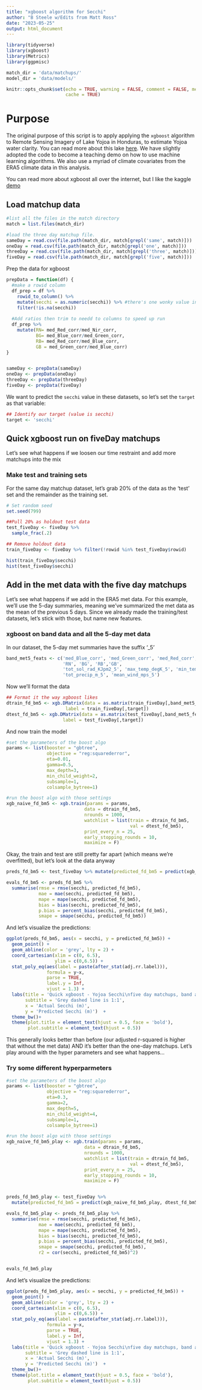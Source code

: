 ```yaml
---
title: "xgboost algorithm for Secchi"
author: "B Steele w/Edits from Matt Ross"
date: "2023-05-25"
output: html_document
---
```


```r
library(tidyverse)
library(xgboost)
library(Metrics)
library(ggpmisc)

match_dir = 'data/matchups/'
model_dir = 'data/models/'

knitr::opts_chunk$set(echo = TRUE, warning = FALSE, comment = FALSE, message = FALSE,
                      cache = TRUE)

```

# Purpose

The original purpose of this script is to apply applying the `xgboost` algorithm 
to Remote Sensing Imagery of Lake Yojoa in Honduras, to estimate Yojoa water clarity. 
You can read more about this lake [here](https://www.sciencedirect.com/science/article/pii/S0048969722015479). We
have slightly adopted the code to become a teaching demo on how to use machine learning
algorithms. We also use a myriad of climate covariates 
from the ERA5 climate data in this analysis.

You can read more about xgboost all over the internet, but I like the 
kaggle [demo](https://www.kaggle.com/code/rtatman/machine-learning-with-xgboost-in-r/notebook)

## Load matchup data

```r
#list all the files in the match directory
match = list.files(match_dir)

#load the three day matchup file. 
sameDay = read.csv(file.path(match_dir, match[grepl('same', match)]))
oneDay = read.csv(file.path(match_dir, match[grepl('one', match)]))
threeDay = read.csv(file.path(match_dir, match[grepl('three', match)]))
fiveDay = read.csv(file.path(match_dir, match[grepl('five', match)]))


```

Prep the data for xgboost

```r
prepData = function(df) {
  #make a rowid column
  df_prep = df %>% 
    rowid_to_column() %>% 
    mutate(secchi = as.numeric(secchi)) %>% #there's one wonky value in here with two decimal points... dropping from this analysis
    filter(!is.na(secchi))
  
  #Add ratios then trim to needd to columns to speed up run
  df_prep %>% 
    mutate(RN= med_Red_corr/med_Nir_corr,
           BG= med_Blue_corr/med_Green_corr,
           RB= med_Red_corr/med_Blue_corr,
           GB = med_Green_corr/med_Blue_corr)
}


sameDay <- prepData(sameDay)
oneDay <- prepData(oneDay)
threeDay <- prepData(threeDay)
fiveDay <- prepData(fiveDay)
```

We want to predict the `secchi` value in these datasets, so let's set the `target` as that variable:

```r
## Identify our target (value is secchi)
target <- 'secchi'
```



## Quick xgboost run on fiveDay matchups

Let's see what happens if we loosen our time restraint and add more matchups into the mix

### Make test and training sets

For the same day matchup dataset, let's grab 20% of the data as the 'test' set and the remainder as the training set.

```r
# Set random seed
set.seed(799)

##Pull 20% as holdout test data
test_fiveDay <- fiveDay %>%
  sample_frac(.2) 

## Remove holdout data
train_fiveDay <- fiveDay %>% filter(!rowid %in% test_fiveDay$rowid) 

hist(train_fiveDay$secchi)
hist(test_fiveDay$secchi)
```


## Add in the met data with the five day matchups

Let's see what happens if we add in the ERA5 met data. For this example, we'll use the 5-day summaries, meaning we've summarized the met data as the mean of the previous 5 days. Since we already made the training/test datasets, let's stick with those, but name new features.

### xgboost on band data and all the 5-day met data

In our dataset, the 5-day met summaries have the suffix '\_5'

```r
band_met5_feats <- c('med_Blue_corr', 'med_Green_corr', 'med_Red_corr', 'med_Nir_corr',
                     'RN', 'BG', 'RB','GB',
                     'tot_sol_rad_KJpm2_5', 'max_temp_degK_5', 'min_temp_degK_5',
                     'tot_precip_m_5', 'mean_wind_mps_5')
```

Now we'll format the data

```r
## Format it the way xgboost likes
dtrain_fd_bm5 <- xgb.DMatrix(data = as.matrix(train_fiveDay[,band_met5_feats]), 
                      label = train_fiveDay[,target])
dtest_fd_bm5 <- xgb.DMatrix(data = as.matrix(test_fiveDay[,band_met5_feats]), 
                     label = test_fiveDay[,target])

```

And now train the model

```r
#set the parameters of the boost algo
params <- list(booster = "gbtree", 
               objective = "reg:squarederror", 
               eta=0.01, 
               gamma=0.5, 
               max_depth=3, 
               min_child_weight=2, 
               subsample=1, 
               colsample_bytree=1)

#run the boost algo with those settings
xgb_naive_fd_bm5 <- xgb.train(params = params, 
                             data = dtrain_fd_bm5, 
                             nrounds = 1000, 
                             watchlist = list(train = dtrain_fd_bm5, 
                                              val = dtest_fd_bm5), 
                             print_every_n = 25, 
                             early_stopping_rounds = 10, 
                             maximize = F)
```

Okay, the train and test are still pretty far apart (which means we're overfitted), but let's look at the data anyway

```r

preds_fd_bm5 <- test_fiveDay %>% mutate(predicted_fd_bm5 = predict(xgb_naive_fd_bm5, dtest_fd_bm5))

evals_fd_bm5 <- preds_fd_bm5 %>%
  summarise(rmse = rmse(secchi, predicted_fd_bm5),
            mae = mae(secchi, predicted_fd_bm5),
            mape = mape(secchi, predicted_fd_bm5),
            bias = bias(secchi, predicted_fd_bm5),
            p.bias = percent_bias(secchi, predicted_fd_bm5),
            smape = smape(secchi, predicted_fd_bm5)) 

```

And let's visualize the predictions:

```r
ggplot(preds_fd_bm5, aes(x = secchi, y = predicted_fd_bm5)) + 
  geom_point() +
  geom_abline(color = 'grey', lty = 2) + 
  coord_cartesian(xlim = c(0, 6.5),
                  ylim = c(0,6.5)) +
  stat_poly_eq(aes(label = paste(after_stat(adj.rr.label))),
               formula = y~x, 
               parse = TRUE, 
               label.y = Inf, 
               vjust = 1.3) +
  labs(title = 'Quick xgboost - Yojoa Secchi\nfive day matchups, band and 5-day met summaries', 
       subtitle = 'Grey dashed line is 1:1', 
       x = 'Actual Secchi (m)', 
       y = 'Predicted Secchi (m)')  +
  theme_bw()+
  theme(plot.title = element_text(hjust = 0.5, face = 'bold'),
        plot.subtitle = element_text(hjust = 0.5))
```

This generally looks better than before (our adjusted r-squared is higher that without the met data) AND it's better than the one-day matchups. Let's play around with the hyper parameters and see what happens...

### Try some different hyperparmeters

```r
#set the parameters of the boost algo
params <- list(booster = "gbtree", 
               objective = "reg:squarederror", 
               eta=0.3, 
               gamma=2, 
               max_depth=5, 
               min_child_weight=4, 
               subsample=1, 
               colsample_bytree=1)

#run the boost algo with those settings
xgb_naive_fd_bm5_play <- xgb.train(params = params, 
                             data = dtrain_fd_bm5, 
                             nrounds = 1000, 
                             watchlist = list(train = dtrain_fd_bm5, 
                                              val = dtest_fd_bm5), 
                             print_every_n = 25, 
                             early_stopping_rounds = 10, 
                             maximize = F)


preds_fd_bm5_play <- test_fiveDay %>% 
  mutate(predicted_fd_bm5 = predict(xgb_naive_fd_bm5_play, dtest_fd_bm5))

evals_fd_bm5_play <- preds_fd_bm5_play %>%
  summarise(rmse = rmse(secchi, predicted_fd_bm5),
            mae = mae(secchi, predicted_fd_bm5),
            mape = mape(secchi, predicted_fd_bm5),
            bias = bias(secchi, predicted_fd_bm5),
            p.bias = percent_bias(secchi, predicted_fd_bm5),
            smape = smape(secchi, predicted_fd_bm5),
            r2 = cor(secchi, predicted_fd_bm5)^2) 


evals_fd_bm5_play

```




And let's visualize the predictions:

```r
ggplot(preds_fd_bm5_play, aes(x = secchi, y = predicted_fd_bm5)) + 
  geom_point() +
  geom_abline(color = 'grey', lty = 2) + 
  coord_cartesian(xlim = c(0, 6.5),
                  ylim = c(0,6.5)) +
  stat_poly_eq(aes(label = paste(after_stat(adj.rr.label))),
               formula = y~x, 
               parse = TRUE, 
               label.y = Inf, 
               vjust = 1.3) +
  labs(title = 'Quick xgboost - Yojoa Secchi\nfive day matchups, band and 5-day met summaries', 
       subtitle = 'Grey dashed line is 1:1', 
       x = 'Actual Secchi (m)', 
       y = 'Predicted Secchi (m)')  +
  theme_bw()+
  theme(plot.title = element_text(hjust = 0.5, face = 'bold'),
        plot.subtitle = element_text(hjust = 0.5))
```
